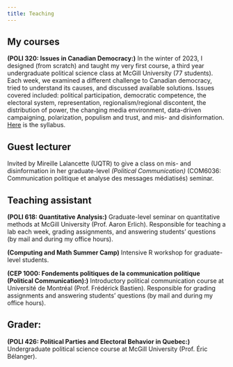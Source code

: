 ```yaml
---
title: Teaching
---
```


## My courses

**(POLI 320: Issues in Canadian Democracy:)** In the winter of 2023, I designed (from scratch) and taught my very first course, a third year undergraduate political science class at McGill University (77 students). Each week, we examined a different challenge to Canadian democracy, tried to understand its causes, and discussed available solutions. Issues covered included: political participation, democratic competence, the electoral system, representation, regionalism/regional discontent, the distribution of power, the changing media environment, data-driven campaigning, polarization, populism and trust, and mis- and disinformation. [Here](../Teaching/POLI320_W23.pdf) is the syllabus.

## Guest lecturer

Invited by Mireille Lalancette (UQTR) to give a class on mis- and disinformation in her graduate-level *(Political Communication)* (COM6036: Communication politique et analyse des messages médiatisés) seminar.

## Teaching assistant

**(POLI 618: Quantitative Analysis:)** Graduate-level seminar on quantitative methods at McGill University (Prof. Aaron Erlich). Responsible for teaching a lab each week, grading assignments, and answering students' questions (by mail and during my office hours).

**(Computing and Math Summer Camp)** Intensive R workshop for graduate-level students.

**(CEP 1000: Fondements politiques de la communication politique (Political Communication):)** Introductory political communication course at Université de Montréal (Prof. Frédérick Bastien). Responsible for grading assignments and answering students' questions (by mail and during my office hours). 

## Grader:

**(POLI 426: Political Parties and Electoral Behavior in Quebec:)** Undergraduate political science course at McGill University (Prof. Éric Bélanger). 


